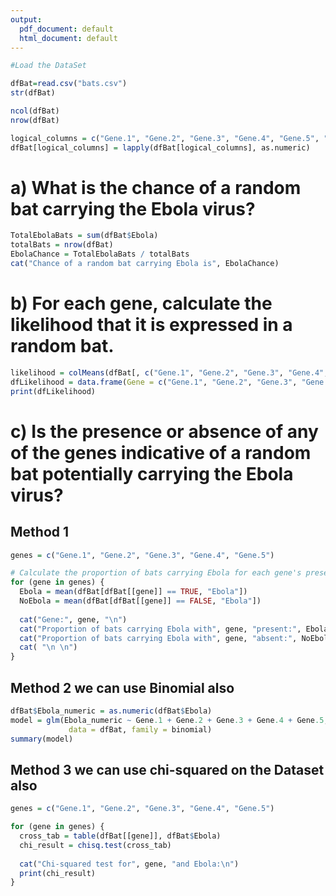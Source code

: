 ```yaml
---
output:
  pdf_document: default
  html_document: default
---
```

```r
#Load the DataSet

dfBat=read.csv("bats.csv")
str(dfBat)
```

```r
ncol(dfBat)
nrow(dfBat)
```

```r
logical_columns = c("Gene.1", "Gene.2", "Gene.3", "Gene.4", "Gene.5", "Ebola")
dfBat[logical_columns] = lapply(dfBat[logical_columns], as.numeric)
```

# a) What is the chance of a random bat carrying the Ebola virus?
```r
TotalEbolaBats = sum(dfBat$Ebola)
totalBats = nrow(dfBat)
EbolaChance = TotalEbolaBats / totalBats
cat("Chance of a random bat carrying Ebola is", EbolaChance)

```
# b)  For each gene, calculate the likelihood that it is expressed in a random bat.

```r
likelihood = colMeans(dfBat[, c("Gene.1", "Gene.2", "Gene.3", "Gene.4", "Gene.5")])
dfLikelihood = data.frame(Gene = c("Gene.1", "Gene.2", "Gene.3", "Gene.4", "Gene.5"),Likelihood = likelihood)
print(dfLikelihood)

```


# c) Is the presence or absence of any of the genes indicative of a random bat potentially carrying the Ebola virus?

## Method 1
```r
genes = c("Gene.1", "Gene.2", "Gene.3", "Gene.4", "Gene.5")

# Calculate the proportion of bats carrying Ebola for each gene's presence and absence
for (gene in genes) {
  Ebola = mean(dfBat[dfBat[[gene]] == TRUE, "Ebola"])
  NoEbola = mean(dfBat[dfBat[[gene]] == FALSE, "Ebola"])
  
  cat("Gene:", gene, "\n")
  cat("Proportion of bats carrying Ebola with", gene, "present:", Ebola, "\n")
  cat("Proportion of bats carrying Ebola with", gene, "absent:", NoEbola)
  cat( "\n \n")
}
```

## Method 2 we can use Binomial also

```r

dfBat$Ebola_numeric = as.numeric(dfBat$Ebola)
model = glm(Ebola_numeric ~ Gene.1 + Gene.2 + Gene.3 + Gene.4 + Gene.5,
             data = dfBat, family = binomial)
summary(model)

```

## Method 3 we can use chi-squared on the Dataset also

```r
genes = c("Gene.1", "Gene.2", "Gene.3", "Gene.4", "Gene.5")

for (gene in genes) {
  cross_tab = table(dfBat[[gene]], dfBat$Ebola)
  chi_result = chisq.test(cross_tab)
  
  cat("Chi-squared test for", gene, "and Ebola:\n")
  print(chi_result)
}
```

